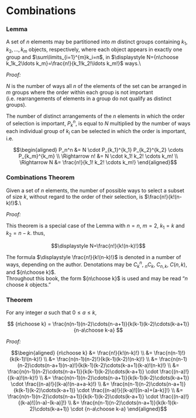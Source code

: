 # Combinations

### Lemma {#combinations-lemma}

A set of $n$ elements may be partitioned into $m$ distinct groups containing $k_1 , k_2 , \ldots , k_m$ objects, respectively, where each object appears in exactly one group and $\sum\limits_{i=1}^{m}k_i=n$, in $\displaystyle N={n\choose k_1k_2\ldots k_m}=\frac{n!}{k_1!k_2!\ldots k_m!}$ ways.\\

_Proof:_

$N$ is the number of ways all $n$ of the elements of the set can be arranged in $m$ groups where the order within each group is not important (i.e. rearrangements of elements in a group do not qualify as distinct groups).

The number of distinct arrangements of the $n$ elements in which the order of selection is important, $P_k^n$, is equal to $N$ multiplied by the number of ways each individual group of $k_i$ can be selected in which the order is important, i.e.

$$\begin{aligned}
P_n^n 
                  &= N \cdot P_{k_1}^{k_1} P_{k_2}^{k_2} \cdots P_{k_m}^{k_m} \\
  \Rightarrow n!  &= N \cdot k_1! k_2! \cdots k_m! \\
  \Rightarrow N   &= \frac{n!}{k_1! k_2! \cdots k_m!}
\end{aligned}$$

### Combinations Theorem {#combinations-theorem}

Given a set of $n$ elements, the number of possible ways to select a subset of size $k$, without regard to the order of their selection, is $\frac{n!}{k!(n-k)!}$.\\

_Proof:_

This theorem is a special case of the Lemma with $n=n$, $m=2$, $k_1=k$ and $k_2=n-k$.  thus,

$$\displaystyle N=\frac{n!}{k!(n-k)!}$$

The formula $\displaystyle \frac{n!}{k!(n-k)!}$ is denoted in a number of ways, depending on the author.  Denotations may be 
$C_k^n$, $_nC_k$, $C_{n,k}$, $C(n,k)$, and ${n\choose k}$.  
Throughout this book, the form ${n\choose k}$ is used and may be read "$n$ choose $k$ objects."


### Theorem {#combinations-theorem-1}

For any integer $a$ such that $0\leq a\leq k$,

$$
{n\choose k}
	= \frac{n(n-1)(n-2)\cdots(n-a+1)}{k(k-1)(k-2)\cdots(k-a+1)}{n-a\choose k-a}
$$

_Proof:_

$$\begin{aligned}
{n\choose k}	
	&= \frac{n!}{k!(n-k)!} \\
	&= \frac{n(n-1)!}{k(k-1)!(n-k)!} \\
	&= \frac{n(n-1)(n-2)!}{k(k-1)(k-2)!(n-k)!} \\
  &= \frac{n(n-1)(n-2)\cdots(n-a+1)(n-a)!}{k(k-1)(k-2)\cdots(k-a+1)(k-a)!(n-k)!} \\
  &= \frac{n(n-1)(n-2)\cdots(n-a+1)}{k(k-1)(k-2)\cdots(k-a+1)}
		\cdot \frac{(n-a)!}{(k-a)!(n-k)!} \\
  &= \frac{n(n-1)(n-2)\cdots(n-a+1)}{k(k-1)(k-2)\cdots(k-a+1)}
		\cdot \frac{(n-a)!}{(k-a)!(n-a+a-k)!} \\
  &= \frac{n(n-1)(n-2)\cdots(n-a+1)}{k(k-1)(k-2)\cdots(k-a+1)}
	\cdot \frac{(n-a)!}{(k-a)![(n-a)+(a-k)]!} \\
  &= \frac{n(n-1)(n-2)\cdots(n-a+1)}{k(k-1)(k-2)\cdots(k-a+1)}
		\cdot \frac{(n-a)!}{(k-a)![(n-a)-(k-a)]!} \\
  &= \frac{n(n-1)(n-2)\cdots(n-a+1)}{k(k-1)(k-2)\cdots(k-a+1)}
		\cdot {n-a\choose k-a}
\end{aligned}$$
